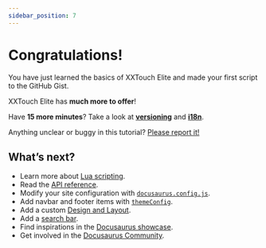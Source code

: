 ```yaml
---
sidebar_position: 7
---
```


# Congratulations!

You have just learned the basics of XXTouch Elite and made your first script to the GitHub Gist.

XXTouch Elite has **much more to offer**!

Have **15 more minutes**? Take a look at **[versioning](../tutorial-extras/manage-docs-versions.md)** and **[i18n](../tutorial-extras/translate-your-site.md)**.

Anything unclear or buggy in this tutorial? [Please report it!](https://github.com/OwnGoalStudio/XXTouchElite/issues/new)

## What’s next?

- Learn more about [Lua scripting](https://www.tutorialspoint.com/lua).
- Read the [API reference](https://docusaurus.io/).
- Modify your site configuration with [`docusaurus.config.js`](https://docusaurus.io/docs/api/docusaurus-config).
- Add navbar and footer items with [`themeConfig`](https://docusaurus.io/docs/api/themes/configuration).
- Add a custom [Design and Layout](https://docusaurus.io/docs/styling-layout).
- Add a [search bar](https://docusaurus.io/docs/search).
- Find inspirations in the [Docusaurus showcase](https://docusaurus.io/showcase).
- Get involved in the [Docusaurus Community](https://docusaurus.io/community/support).
